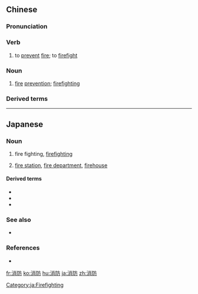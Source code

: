 ==Chinese==
{{zh-forms}}

===Pronunciation===
{{zh-pron
|m=xiāofáng
|c=siu1 fong4
|h=pfs=sêu-fòng
|mn=siau-hông
|cat=v,n
}}

===Verb===
{{zh-verb}}

# to [[prevent]] [[fire]]; to [[firefight]]

===Noun===
{{zh-noun}}

# [[fire]] [[prevention]]; [[firefighting]]
#: {{zh-x|消防 演習|'''fire''' drill}}

===Derived terms===
{{zh-der|消防車|消防隊|消防隊員|消防龍頭|消防員|消防栓|消防梯|消防站|消防署|消防局|消防設備|火災消防|義勇消防隊}}

----

==Japanese==
{{ja-kanjitab|しょう|ぼう|yomi=on}}

===Noun===
{{ja-noun|しょうぼう}}

# fire fighting, [[firefighting]]
# {{abbreviation of|消防署|lang=ja}} [[fire station]], [[fire department]], [[firehouse]]

====Derived terms====
* {{ja-r|消防隊|しょうぼうたい|gloss=fire company}}
* {{ja-r|消防士|しょうぼうし|gloss=fire fighter}}
* {{ja-r|消防車|しょうぼうしゃ|gloss=fire engine}}

===See also===
* {{ja-r|消す|けす|gloss=extinguish}}

===References===
* {{R:Meikyo}}

[[Category:ja:Firefighting]]

[[fr:消防]]
[[ko:消防]]
[[hu:消防]]
[[ja:消防]]
[[zh:消防]]